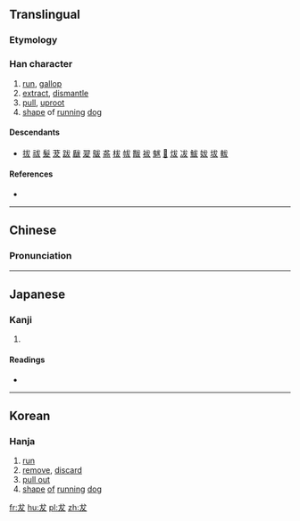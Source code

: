 ==Translingual==

===Etymology===
{{Han compound|犬|丿|ls=i}}

===Han character===
{{Han char|rn=94|rad=犬|as=01|sn=4|four=43040|canj=IKE,IKK}}

# [[run]], [[gallop]]
# [[extract]], [[dismantle]]
# [[pull]], [[uproot]]
# [[shape]] of [[run]]ning [[dog]]

====Descendants====
* [[拔]] [[祓]] [[髮]] [[茇]] [[跋]] [[瞂]] [[翇]] [[䳁]] [[盋]] [[柭]] [[帗]] [[黻]] [[袚]] [[魃]] [[𢇷]] [[炦]] [[冹]] [[鮁]] [[妭]] [[坺]] [[軷]]

====References====
* {{Han ref|kx=0706.010|dkj=20236|dj=1118.160|hdz=21331.020|uh=72AE|ud=29358|bh=C9A5|bd=51621}}

----

==Chinese==
{{zh-forms}}

===Pronunciation===
{{zh-pron
|m=bá
|c=bat6
|mc=y
|oc=y
|ma=
|cat=v,n
}}

----

==Japanese==

===Kanji===
{{ja-kanji|grade=|rs=犬01}}

# {{defn|lang=ja|sort=犬01}}

====Readings====
* {{ja-readings|on=[[はつ]] (hatsu), [[ばち]] (bachi)|kun=}}

----

==Korean==

===Hanja===
{{ko-hanja|hangeul=발|eumhun=|rv=bal|mr=pal|y=}}

# [[run]]
# [[remove]], [[discard]]
# [[pull out]]
# [[shape]] [[of]] [[run]]ning [[dog]]

[[fr:犮]]
[[hu:犮]]
[[pl:犮]]
[[zh:犮]]